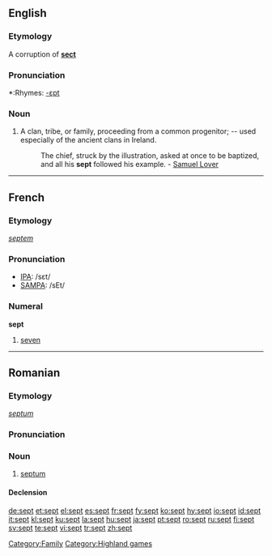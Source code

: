 {{webster}}
==English==

===Etymology===
A corruption of '''[[sect]]'''

===Pronunciation===
*:Rhymes: [[Rhymes:English:-ɛpt|-ɛpt]]

===Noun===
{{en-noun}}

#A clan, tribe, or family, proceeding from a common progenitor; -- used especially of the ancient clans in Ireland.
#:The chief, struck by the illustration, asked at once to be baptized, and all his '''sept''' followed his example. - [[w:Samuel Lover|Samuel Lover]]

[[Category:Family]]
[[Category:Highland games]]

----

==French==

===Etymology===
{{L.|fr}} ''[[septem]]''

===Pronunciation===
*[[w:IPA|IPA]]: /sɛt/
*[[w:SAMPA|SAMPA]]: /sEt/

===Numeral===
'''sept'''

# {{cardinal|lang=fr}} [[seven]]

----

==Romanian==

===Etymology===
{{L.|ro}} ''[[septum]]''

===Pronunciation===
{{IPA|[sept]|lang=ro}}

===Noun===
{{ro-noun|gend=n|pl=septuri}}

# {{anatomy|lang=ro}} [[septum]]

====Declension====
{{ro-noun-n|pl=septuri|def=septul}}

[[de:sept]]
[[et:sept]]
[[el:sept]]
[[es:sept]]
[[fr:sept]]
[[fy:sept]]
[[ko:sept]]
[[hy:sept]]
[[io:sept]]
[[id:sept]]
[[it:sept]]
[[kl:sept]]
[[ku:sept]]
[[la:sept]]
[[hu:sept]]
[[ja:sept]]
[[pt:sept]]
[[ro:sept]]
[[ru:sept]]
[[fi:sept]]
[[sv:sept]]
[[te:sept]]
[[vi:sept]]
[[tr:sept]]
[[zh:sept]]